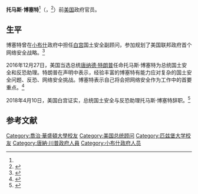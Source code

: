 {{Infobox officeholder
|name        = 托马斯·博塞特
|office      = {{link-en|美国总统国土安全和反恐助理|Assistant to the President for Homeland Security and Counterterrorism|美国总统国土安全和反恐助理}}
|president   = [[唐纳德·特朗普|唐纳德·特朗普]] 
|term_start  = 2017年1月20日
|term_end    = 2018年4月10日
|predecessor = {{link-en|莉萨·莫纳科|Lisa Monaco|莉萨·莫纳科}}
|successor   = {{link-en|羅布·喬伊斯|Rob Joyce|羅布·喬伊斯}} (代理)
|birth_date  = {{birth date and age|1975|03|25}}
|birth_place = 
|death_date  = 
|death_place = 
|party       = [[共和党_(美国)|共和党]]
|education   = [[匹兹堡大学|匹兹堡大学]] {{small|（[[文学士|BA]]）}}<br>[[乔治·华盛顿大学|乔治·华盛顿大学]]<br>{{small|（[[法律博士|JD]]）}}
}}

'''托马斯·博塞特'''<ref name=ckxx/>（{{lang|en|Thomas P. "Tom" Bossert}}，{{bd|约1975年|||}}<ref>{{Cite web |url=http://www.wsj.com/articles/trump-namesthomasbossert-chief-adviser-on-homeland-security-1482852680 |title=存档副本 |access-date=2017-01-11 |archive-date=2020-11-23 |archive-url=https://web.archive.org/web/20201123204728/https://www.wsj.com/articles/trump-namesthomasbossert-chief-adviser-on-homeland-security-1482852680 |dead-url=no }}</ref>）前[[美国|美国]]政府官员。

==生平==
博塞特曾在[[乔治·沃克·布什|小布什]]政府中担任[[白宫|白宫]]国土安全副顾问，参加规划了美国联邦政府首个网络安全战略。<ref name=rmw>{{Cite web |url = http://hlj.people.com.cn/n2/2016/1228/c369794-29524730.html |title =特朗普任命总统国土安全和反恐助理  |author =  |date = 2016-12-28 |publisher = 人民网 |language =  |accessdate =  |quote =  }}</ref>

2016年12月27日，美国当选总统[[唐纳德·特朗普|唐纳德·特朗普]]任命托马斯·博塞特为总统国土安全和反恐助理。特朗普在声明中表示，经验丰富的博塞特有能力应对复杂的国土安全问题、反恐、网络安全挑战。博塞特表示自己将会把网络安全作为工作中的首要重点。<ref name=ckxx>{{Cite web|url =  http://www.cankaoxiaoxi.com/ym/20161229/1565669.shtml|title =  12月29日译名发布：Thomas Bossert|author =  |date =  2016-12-29|publisher =  参考消息网|language =  |accessdate =  |quote =  |archive-date =  2016-12-31|archive-url =  https://web.archive.org/web/20161231200921/http://www.cankaoxiaoxi.com/ym/20161229/1565669.shtml|dead-url =  no}}</ref>

2018年4月10日，美国白宫证实，总统国土安全与反恐助理托马斯·博塞特辞职。<ref>{{cite news|title=美国总统国土安全与反恐助理博塞特辞职|url=http://www.xinhuanet.com/world/2018-04/11/c_1122662834.htm|date=2018-04-11|publisher=新华网|accessdate=2018-04-11|archive-date=2020-08-12|archive-url=https://web.archive.org/web/20200812042952/http://www.xinhuanet.com/world/2018-04/11/c_1122662834.htm|dead-url=no}}</ref>

== 参考文献 ==
{{reflist}}

{{s-start}}
{{s-gov}}
{{s-bef|before={{link-en|莉萨·莫纳科|Lisa Monaco|莉萨·莫纳科}}}}
{{s-ttl|title={{link-en|美国总统国土安全和反恐助理|Assistant to the President for Homeland Security and Counterterrorism|美国总统国土安全和反恐助理}}|years=2017-2018}}
{{s-aft|after={{link-en|羅布·喬伊斯|Rob Joyce|羅布·喬伊斯}}}}
{{s-end}}

{{DEFAULTSORT:Bossert, Tom}}
[[Category:喬治·華盛頓大學校友|Category:喬治·華盛頓大學校友]]
[[Category:美国总统顾问|Category:美国总统顾问]]
[[Category:匹兹堡大学校友|Category:匹兹堡大学校友]]
[[Category:唐納·川普政府人員|Category:唐納·川普政府人員]]
[[Category:小布什政府人员|Category:小布什政府人员]]